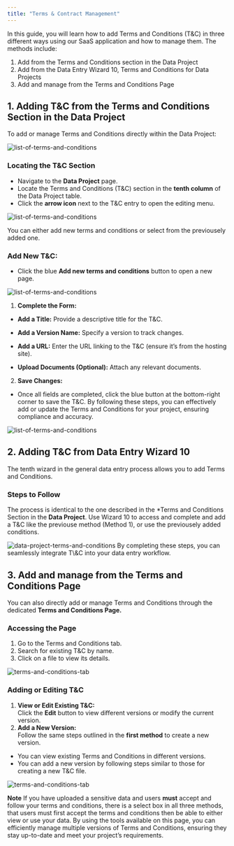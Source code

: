 ```yaml
---
title: "Terms & Contract Management" 
---
```


In this guide, you will learn how to add Terms and Conditions (T\&C) in three different ways using our SaaS application and how to manage them. The methods include:

1. Add from the Terms and Conditions section in the Data Project
2. Add from the Data Entry Wizard 10, Terms and Conditions for Data Projects
3. Add and manage from the Terms and Conditions Page

## 1\. Adding T\&C from the Terms and Conditions Section in the Data Project

To add or manage Terms and Conditions directly within the Data Project:
<Frame>
  <img src="/images/list-terms.png" alt="list-of-terms-and-conditions" style={{ borderRadius: '0.5rem' }} />
</Frame>

### **Locating the T\&C Section**

* Navigate to the **Data Project** page.  
* Locate the Terms and Conditions (T\&C) section in the **tenth column** of the Data Project table.  
* Click the **arrow icon** next to the T\&C entry to open the editing menu.

<Frame>
  <img src="/images/list-terms1.png" alt="list-of-terms-and-conditions" style={{ borderRadius: '0.5rem' }} />
</Frame>

You can either add new terms and conditions or select from the previousely added one.

### **Add New T\&C:**

* Click the blue **Add new terms and conditions** button to open a new page.

<Frame>
  <img src="/images/list-terms2.png" alt="list-of-terms-and-conditions" style={{ borderRadius: '0.5rem' }} />
</Frame> 


1. **Complete the Form:**  
* **Add a Title:** Provide a descriptive title for the T\&C.  
* **Add a Version Name:** Specify a version to track changes.  
* **Add a URL:** Enter the URL linking to the T\&C (ensure it’s from the hosting site).  

* **Upload Documents (Optional):** Attach any relevant documents.  

2. **Save Changes:**  
* Once all fields are completed, click the blue button at the bottom-right corner to save the T\&C.
By following these steps, you can effectively add or update the Terms and Conditions for your project, ensuring compliance and accuracy.

<Frame>
  <img src="/images/list-terms3.png" alt="list-of-terms-and-conditions" style={{ borderRadius: '0.5rem' }} />
</Frame> 

## **2\. Adding T\&C from Data Entry Wizard 10**
The tenth wizard in the general data entry process allows you to add Terms and Conditions.

### **Steps to Follow**
The process is identical to the one described in the *Terms and Conditions Section in the **Data Project**. Use Wizard 10 to access and complete and add a T\&C like the previouse method (Method 1), or use the previousely added conditions.
<Frame>
  <img src="/images/dterms.png" alt="data-project-terms-and-conditions" style={{ borderRadius: '0.5rem' }} />
</Frame> 
By completing these steps, you can seamlessly integrate T\&C into your data entry workflow.

## **3\. Add and manage from the Terms and Conditions Page**
You can also directly add or manage Terms and Conditions through the dedicated **Terms and Conditions Page.**

### **Accessing the Page**

1. Go to the Terms and Conditions tab.  
2. Search for existing T\&C by name.  
3. Click on a file to view its details.

<Frame>
  <img src="/images/terms-tab.png" alt="terms-and-conditions-tab" style={{ borderRadius: '0.5rem' }} />
</Frame> 

### **Adding or Editing T\&C**

1. **View or Edit Existing T\&C:**  
Click the **Edit** button to view different versions or modify the current version.  
2. **Add a New Version:**  
Follow the same steps outlined in the **first method** to create a new version.    
* You can view existing Terms and Conditions in different versions.  
* You can add a new version by following steps similar to those for creating a new T\&C file.
<Frame>
  <img src="/images/edit-terms.png" alt="terms-and-conditions-tab" style={{ borderRadius: '0.5rem' }} />
</Frame> 

**Note** If you have uploaded a sensitive data and users **must** accept and follow your terms and conditions, there is a select box in all three methods, that users must first accept the terms and conditions then be able to either view or use your data.
By using the tools available on this page, you can efficiently manage multiple versions of Terms and Conditions, ensuring they stay up-to-date and meet your project’s requirements.